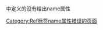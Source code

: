 <code><references></code>中定义的<code><ref></code>没有给出name属性
[[Category:Ref标签name属性错误的页面‎|Category:Ref标签name属性错误的页面‎]]